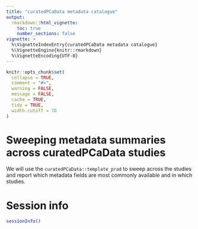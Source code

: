 ```yaml
---
title: "curatedPCaData metadata catalogue"
output: 
  rmarkdown::html_vignette:
    toc: true
    number_sections: false
vignette: >
  %\VignetteIndexEntry{curatedPCaData metadata catalogue}
  %\VignetteEngine{knitr::rmarkdown}
  %\VignetteEncoding{UTF-8}
---
```


```r
knitr::opts_chunk$set(
  collapse = TRUE,
  comment = "#>",
  warning = FALSE,
  message = FALSE,
  cache = TRUE,
  tidy = TRUE,
  width.cutoff = 70
)
```

# Sweeping metadata summaries across curatedPCaData studies

We will use the `curatedPCaData::template_prad` to sweep across the studies and report which metadata fields are most commonly available and in which studies.

# Session info

```r
sessionInfo()
```

